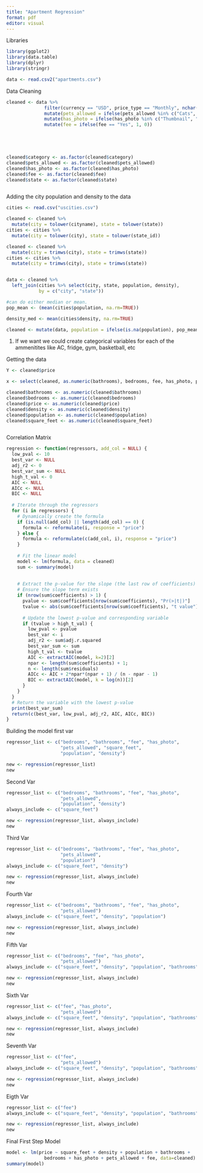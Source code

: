 ```yaml
---
title: "Apartment Regression"
format: pdf
editor: visual
---
```


Libraries

```r
library(ggplot2)
library(data.table)
library(dplyr)
library(stringr)


```

```r

data <- read.csv2("apartments.csv")

```

Data Cleaning

```r
cleaned <- data %>%
              filter(currency == "USD", price_type == "Monthly", nchar(state) == 2, bathrooms != "null", !bedrooms %in% c("null", "USD", "") ) %>%
              mutate(pets_allowed = ifelse(pets_allowed %in% c("Cats", "Dogs", "Cats, Dogs", "Cats, Dogs, None"), 1, 0)) %>%
              mutate(has_photo = ifelse(has_photo %in% c("Thumbnail", "Yes"), 1, 0)) %>%
              mutate(fee = ifelse(fee == "Yes", 1, 0))
  




cleaned$category <- as.factor(cleaned$category)
cleaned$pets_allowed <- as.factor(cleaned$pets_allowed)
cleaned$has_photo <- as.factor(cleaned$has_photo)
cleaned$fee <- as.factor(cleaned$fee)
cleaned$state <- as.factor(cleaned$state)



```

Adding the city population and density to the data

```r

cities <- read.csv("uscities.csv")

cleaned <- cleaned %>%
  mutate(city = tolower(cityname), state = tolower(state))
cities <- cities %>%
  mutate(city = tolower(city), state = tolower(state_id))

cleaned <- cleaned %>%
  mutate(city = trimws(city), state = trimws(state))
cities <- cities %>%
  mutate(city = trimws(city), state = trimws(state))


data <- cleaned %>%
  left_join(cities %>% select(city, state, population, density), 
            by = c("city", "state"))

#can do either median or mean. 
pop_mean <- (mean(cities$population, na.rm=TRUE))

density_med <- mean(cities$density, na.rm=TRUE)

cleaned <- mutate(data, population = ifelse(is.na(population), pop_mean, population), density = ifelse(is.na(density), density_med, density))

```

1.  If we want we could create categorical variables for each of the ammenitites like AC, fridge, gym, basketball, etc

Getting the data

```r

Y <- cleaned$price

x <- select(cleaned, as.numeric(bathrooms), bedrooms, fee, has_photo, pets_allowed, price)

cleaned$bathrooms <- as.numeric(cleaned$bathrooms)
cleaned$bedrooms <- as.numeric(cleaned$bedrooms)
cleaned$price <- as.numeric(cleaned$price)
cleaned$density <- as.numeric(cleaned$density)
cleaned$population <- as.numeric(cleaned$population)
cleaned$square_feet <- as.numeric(cleaned$square_feet)



```

Correlation Matrix



```r

regression <- function(regressors, add_col = NULL) {
  low_pval <- 10
  best_var <- NULL
  adj_r2 <- 0
  best_var_sum <- NULL
  high_t_val <- 0
  AIC <- NULL
  AICc <- NULL
  BIC <- NULL
  
  # Iterate through the regressors
  for (i in regressors) {
    # Dynamically create the formula
    if (is.null(add_col) || length(add_col) == 0) {
      formula <- reformulate(i, response = "price")
    } else {
      formula <- reformulate(c(add_col, i), response = "price")
    }
    
    # Fit the linear model
    model <- lm(formula, data = cleaned)
    sum <- summary(model)
    
    
    # Extract the p-value for the slope (the last row of coefficients)
    # Ensure the slope term exists
    if (nrow(sum$coefficients) > 1) {
      pvalue <- sum$coefficients[nrow(sum$coefficients), "Pr(>|t|)"]
      tvalue <- abs(sum$coefficients[nrow(sum$coefficients), "t value"])
      
      # Update the lowest p-value and corresponding variable
      if (tvalue > high_t_val) {
        low_pval <- pvalue
        best_var <- i
        adj_r2 <- sum$adj.r.squared
        best_var_sum <- sum
        high_t_val <- tvalue
        AIC <- extractAIC(model, k=2)[2]
        npar <- length(sum$coefficients) + 1;
        n <- length(sum$residuals)
        AICc <- AIC + 2*npar*(npar + 1) / (n - npar - 1)
        BIC <- extractAIC(model, k = log(n))[2]
      }
    }
  }
  # Return the variable with the lowest p-value
  print(best_var_sum)
  return(c(best_var, low_pval, adj_r2, AIC, AICc, BIC))
}


```


Building the model first var
```r
regressor_list <- c("bedrooms", "bathrooms", "fee", "has_photo",
                    "pets_allowed", "square_feet",
                    "population", "density")

new <- regression(regressor_list)
new

```

Second Var
```r
regressor_list <- c("bedrooms", "bathrooms", "fee", "has_photo",
                    "pets_allowed",
                    "population", "density")
always_include <- c("square_feet")

new <- regression(regressor_list, always_include)
new

```
Third Var
```r
regressor_list <- c("bedrooms", "bathrooms", "fee", "has_photo",
                    "pets_allowed",
                    "population")
always_include <- c("square_feet", "density")

new <- regression(regressor_list, always_include)
new
```
Fourth Var
```r
regressor_list <- c("bedrooms", "bathrooms", "fee", "has_photo",
                    "pets_allowed")
always_include <- c("square_feet", "density", "population")

new <- regression(regressor_list, always_include)
new
```
Fifth Var
```r
regressor_list <- c("bedrooms", "fee", "has_photo",
                    "pets_allowed")
always_include <- c("square_feet", "density", "population", "bathrooms")

new <- regression(regressor_list, always_include)
new
```

Sixth Var
```r
regressor_list <- c("fee", "has_photo",
                    "pets_allowed")
always_include <- c("square_feet", "density", "population", "bathrooms", "bedrooms")

new <- regression(regressor_list, always_include)
new
```


Seventh Var
```r
regressor_list <- c("fee",
                    "pets_allowed")
always_include <- c("square_feet", "density", "population", "bathrooms", "bedrooms", "has_photo")

new <- regression(regressor_list, always_include)
new
```

Eigth Var
```r
regressor_list <- c("fee")
always_include <- c("square_feet", "density", "population", "bathrooms", "bedrooms", "has_photo", "pets_allowed")

new <- regression(regressor_list, always_include)
new
```


Final First Step Model
```r

model <- lm(price ~ square_feet + density + population + bathrooms + 
              bedrooms + has_photo + pets_allowed + fee, data=cleaned)
summary(model)

```

